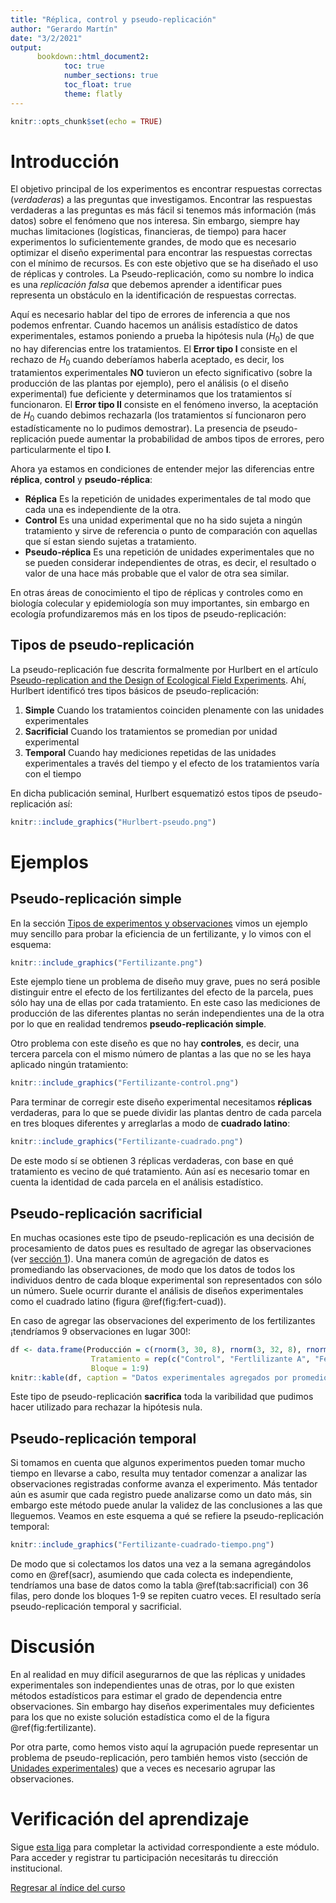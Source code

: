 ```yaml
---
title: "Réplica, control y pseudo-replicación"
author: "Gerardo Martín"
date: "3/2/2021"
output: 
      bookdown::html_document2:
            toc: true 
            number_sections: true
            toc_float: true
            theme: flatly
---
```


```r
knitr::opts_chunk$set(echo = TRUE)
```

# Introducción

El objetivo principal de los experimentos es encontrar respuestas correctas (*verdaderas*) a las preguntas que investigamos. Encontrar las respuestas verdaderas a las preguntas es más fácil si tenemos más información (más datos) sobre el fenómeno que nos interesa. Sin embargo, siempre hay muchas limitaciones (logísticas, financieras, de tiempo) para hacer experimentos lo suficientemente grandes, de modo que es necesario optimizar el diseño experimental para encontrar las respuestas correctas con el mínimo de recursos. Es con este objetivo que se ha diseñado el uso de réplicas y controles. La Pseudo-replicación, como su nombre lo indica es una *replicación falsa* que debemos aprender a identificar pues representa un obstáculo en la identificación de respuestas correctas.

Aquí es necesario hablar del tipo de errores de inferencia a que nos podemos enfrentar. Cuando hacemos un análisis estadístico de datos experimentales, estamos poniendo a prueba la hipótesis nula ($H_0$) de que no hay diferencias entre los tratamientos. El **Error tipo I** consiste en el rechazo de $H_0$ cuando deberíamos haberla aceptado, es decir, los tratamientos experimentales **NO** tuvieron un efecto significativo (sobre la producción de las plantas por ejemplo), pero el análisis (o el diseño experimental) fue deficiente y determinamos que los tratamientos sí funcionaron. El **Error tipo II** consiste en el fenómeno inverso, la aceptación de $H_0$ cuando debimos rechazarla (los tratamientos sí funcionaron pero estadísticamente no lo pudimos demostrar). La presencia de pseudo-replicación puede aumentar la probabilidad de ambos tipos de errores, pero particularmente el tipo **I**.

Ahora ya estamos en condiciones de entender mejor las diferencias entre **réplica**, **control** y **pseudo-réplica**:

- **Réplica** Es la repetición de unidades experimentales de tal modo que cada una es independiente de la otra.
- **Control** Es una unidad experimental que no ha sido sujeta a ningún tratamiento y sirve de referencia o punto de comparación con aquellas que sí estan siendo sujetas a tratamiento.
- **Pseudo-réplica** Es una repetición de unidades experimentales que no se pueden considerar independientes de otras, es decir, el resultado o valor de una hace más probable que el valor de otra sea similar.

En otras áreas de conocimiento el tipo de réplicas y controles como en biología colecular y epidemiología son muy importantes, sin embargo en ecología profundizaremos más en los tipos de pseudo-replicación:

## Tipos de pseudo-replicación

La pseudo-replicación fue descrita formalmente por Hurlbert en el artículo [Pseudo-replication and the Design of Ecological Field Experiments](http://www.uvm.edu/~ngotelli/Bio%20264/Hurlbert.pdf). Ahí, Hurlbert identificó tres tipos básicos de pseudo-replicación:

1. **Simple** Cuando los tratamientos coinciden plenamente con las unidades experimentales
2. **Sacrificial** Cuando los tratamientos se promedian por unidad experimental
3. **Temporal** Cuando hay mediciones repetidas de las unidades experimentales a través del tiempo y el efecto de los tratamientos varía con el tiempo

En dicha publicación seminal, Hurlbert esquematizó estos tipos de pseudo-replicación así:

```r
knitr::include_graphics("Hurlbert-pseudo.png")
```

# Ejemplos

## Pseudo-replicación simple

En la sección [Tipos de experimentos y observaciones](Tipo-exper-observ.html) vimos un ejemplo muy sencillo para probar la eficiencia de un fertilizante, y lo vimos con el esquema:

```r
knitr::include_graphics("Fertilizante.png")
```

Este ejemplo tiene un problema de diseño muy grave, pues no será posible distinguir entre el efecto de los fertilizantes del efecto de la parcela, pues sólo hay una de ellas por cada tratamiento. En este caso las mediciones de producción de las diferentes plantas no serán independientes una de la otra por lo que en realidad tendremos **pseudo-replicación simple**. 

Otro problema con este diseño es que no hay **controles**, es decir, una tercera parcela con el mismo número de plantas a las que no se les haya aplicado ningún tratamiento:

```r
knitr::include_graphics("Fertilizante-control.png")
```

Para terminar de corregir este diseño experimental necesitamos **réplicas** verdaderas, para lo que se puede dividir las plantas dentro de cada parcela en tres bloques diferentes y arreglarlas a modo de **cuadrado latino**:

```r
knitr::include_graphics("Fertilizante-cuadrado.png")
```

De este modo sí se obtienen 3 réplicas verdaderas, con base en qué tratamiento es vecino de qué tratamiento. Aún así es necesario tomar en cuenta la identidad de cada parcela en el análisis estadístico.

## Pseudo-replicación sacrificial {#sacr}

En muchas ocasiones este tipo de pseudo-replicación es una decisión de procesamiento de datos pues es resultado de agregar las observaciones (ver [sección 1](Tipo-exper-observ.html)). Una manera común de agregación de datos es promediando las observaciones, de modo que los datos de todos los individuos dentro de cada bloque experimental son representados con sólo un número. Suele ocurrir durante el análisis de diseños experimentales como el cuadrado latino (figura \@ref(fig:fert-cuad)).

En caso de agregar las observaciones del experimento de los fertilizantes ¡tendríamos 9 observaciones en lugar 300!:

```r
df <- data.frame(Producción = c(rnorm(3, 30, 8), rnorm(3, 32, 8), rnorm(3, 33, 10)),
                  Tratamiento = rep(c("Control", "Fertlilizante A", "Fertilizante B"), each = 3),
                  Bloque = 1:9)
knitr::kable(df, caption = "Datos experimentales agregados por promedio de bloque.")
```

Este tipo de pseudo-replicación **sacrifica** toda la varibilidad que pudimos hacer utilizado para rechazar la hipótesis nula.

## Pseudo-replicación temporal

Si tomamos en cuenta que algunos experimentos pueden tomar mucho tiempo en llevarse a cabo, resulta muy tentador comenzar a analizar las observaciones registradas conforme avanza el experimento. Más tentador aún es asumir que cada registro puede analizarse como un dato más, sin embargo este método puede anular la validez de las conclusiones a las que lleguemos. Veamos en este esquema a qué se refiere la pseudo-replicación temporal:

```r
knitr::include_graphics("Fertilizante-cuadrado-tiempo.png")
```

De modo que si colectamos los datos una vez a la semana agregándolos como en \@ref(sacr), asumiendo que cada colecta es independiente, tendríamos una base de datos como la tabla \@ref(tab:sacrificial) con 36 filas, pero donde los bloques 1-9 se repiten cuatro veces. El resultado sería pseudo-replicación temporal y sacrificial.

# Discusión

En al realidad en muy difícil asegurarnos de que las réplicas y unidades experimentales son independientes unas de otras, por lo que existen métodos estadísticos para estimar el grado de dependencia entre observaciones. Sin embargo hay diseños experimentales muy deficientes para los que no existe solución estadística como el de la figura \@ref(fig:fertilizante).

Por otra parte, como hemos visto aquí la agrupación puede representar un problema de pseudo-replicación, pero también hemos visto (sección de [Unidades experimentales](Unidad-exper.html)) que a veces es necesario agrupar las observaciones.

# Verificación del aprendizaje

Sigue [esta liga](https://docs.google.com/forms/d/e/1FAIpQLSd_A4s0bbYsu4UwBjLXdaGlLCQZpG1yuEy7PMAcmCcigOQR0A/viewform?usp=sf_link) para completar la actividad correspondiente a este módulo. Para acceder y registrar tu participación necesitarás tu dirección institucional.

[Regresar al índice del curso](../index.html)
